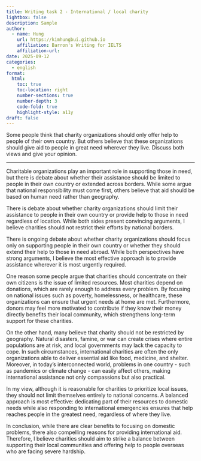 ```yaml
---
title: Writing task 2 - International / local charity
lightbox: false
description: Sample
author:
  - name: Hung
    url: https://kimhungbui.github.io
    affiliation: Barron's Writing for IELTS
    affiliation-url:
date: 2025-09-12
categories:
  - english
format:
  html:
    toc: true
    toc-location: right
    number-sections: true
    number-depth: 3
    code-fold: true
    highlight-style: a11y
draft: false
---
```

Some people think that charity organizations should only offer help to people of their own country. But others believe that these organizations should give aid to people in great need wherever they live. Discuss both views and give your opinion.

***

Charitable organizations play an important role in supporting those in need, but there is debate about whether their assistance should be limited to people in their own country or extended across borders. While some argue that national responsibility must come first, others believe that aid should be based on human need rather than geography.



There is debate about whether charity organizations should limit their assistance to people in their own country or provide help to those in need regardless of location. While both sides present convincing arguments, I believe charities should not restrict their efforts by national borders.



There is ongoing debate about whether charity organizations should focus only on supporting people in their own country or whether they should extend their help to those in need abroad. While both perspectives have strong arguments, I believe the most effective approach is to provide assistance wherever it is most urgently required.

One reason some people argue that charities should concentrate on their own citizens is the issue of limited resources. Most charities depend on donations, which are rarely enough to address every problem. By focusing on national issues such as poverty, homelessness, or healthcare, these organizations can ensure that urgent needs at home are met. Furthermore, donors may feel more motivated to contribute if they know their money directly benefits their local community, which strengthens long-term support for these charities.

On the other hand, many believe that charity should not be restricted by geography. Natural disasters, famine, or war can create crises where entire populations are at risk, and local governments may lack the capacity to cope. In such circumstances, international charities are often the only organizations able to deliver essential aid like food, medicine, and shelter. Moreover, in today's interconnected world, problems in one country - such as pandemics or climate change - can easily affect others, making international assistance not only compassions but also practical.

In my view, although it is reasonable for charities to prioritize local issues, they should not limit themselves entirely to national concerns. A balanced approach is most effective: dedicating part of their resources to domestic needs while also responding to international emergencies ensures that help reaches people in the greatest need, regardless of where they live.

In conclusion, while there are clear benefits to focusing on domestic problems, there also compelling reasons for providing international aid. Therefore, I believe charities should aim to strike a balance between supporting their local communities and offering help to people overseas who are facing severe hardship.